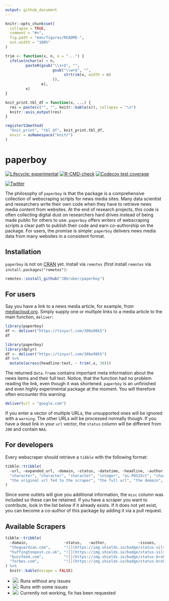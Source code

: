 ```yaml
---
output: github_document
---
```


<!-- README.md is generated from README.Rmd. Please edit that file -->

```r
knitr::opts_chunk$set(
  collapse = TRUE,
  comment = "#>",
  fig.path = "man/figures/README-",
  out.width = "100%"
)

trim <- function(x, n, e = "...") {
  ifelse(nchar(x) > n,
         paste0(gsub("\\s+$", "", 
                     gsub("\\w+$", "", 
                          strtrim(x, width = n)
                     )),
                e),
         x)
}

knit_print.tbl_df = function(x, ...) {
  res = paste(c("", "", knitr::kable(x)), collapse = "\n")
  knitr::asis_output(res)
}

registerS3method(
  "knit_print", "tbl_df", knit_print.tbl_df,
  envir = asNamespace("knitr")
)
```

# paperboy

<!-- badges: start -->
[![Lifecycle: experimental](https://img.shields.io/badge/lifecycle-experimental-orange.svg)](https://lifecycle.r-lib.org/articles/stages.html#experimental)
[![R-CMD-check](https://github.com/JBGruber/paperboy/workflows/R-CMD-check/badge.svg)](https://github.com/JBGruber/paperboy/actions)
[![Codecov test coverage](https://codecov.io/gh/JBGruber/paperboy/branch/main/graph/badge.svg)](https://codecov.io/gh/JBGruber/paperboy?branch=main)
<!-- badges: end -->

[![Twitter](https://img.shields.io/twitter/url/https/twitter.com/JohannesBGruber.svg?style=social&label=Follow%20%40JohannesBGruber)](https://twitter.com/JohannesBGruber)

The philosophy of `paperboy` is that the package is a comprehensive collection of webscraping scripts for news media sites.
Many data scientist and researchers write their own code when they have to retrieve news media content from websites.
At the end of research projects, this code is often collecting digital dust on researchers hard drives instead of being made public for others to use.
`paperboy` offers writers of webscraping scripts a clear path to publish their code and earn co-authorship on the package.
For users, the promise is simple: `paperboy` delivers news media data from many websites in a consistent format.

## Installation

`paperboy` is not on [CRAN](https://CRAN.R-project.org) yet.
Install via `remotes` (first install `remotes` via `install.packages("remotes")`:

``` r
remotes::install_github("JBGruber/paperboy")
```

## For users

Say you have a link to a news media article, for example, from [mediacloud.org](https://mediacloud.org/).
Simply supply one or multiple links to a media article to the main function, `deliver`:

```r
library(paperboy)
df <- deliver("https://tinyurl.com/386e98k5")
df
```

```r
library(paperboy)
library(dplyr)
df <- deliver("https://tinyurl.com/386e98k5")
df %>% 
  mutate(across(headline:text, ~ trim(.x, 30)))
```

The returned `data.frame` contains important meta information about the news items and their full text.
Notice, that the function had no problem reading the link, even though it was shortened.
`paperboy` is an unfinished and even highly experimental package at the moment.
You will therefore often encounter this warning:

```r
deliver(url = "google.com")
```

If you enter a vector of multiple URLs, the unsupported ones will be ignored with a `warning`.
The other URLs will be processed normally though.
If you have a dead link in your `url` vector, the `status` column will be different from `200` and contain `NA`s.

## For developers

Every webscraper should retrieve a `tibble` with the following format:

```r
tibble::tribble(
  ~url, ~expanded_url, ~domain, ~status, ~datetime, ~headline, ~author, ~text, ~misc,
  "character", "character", "character", "integer", "as.POSIXct", "character", "character", "character", "list",
  "the original url fed to the scraper", "the full url", "the domain", "http status code", "publication datetime", "the headline", "the author", "the full text", "all other information that can be consistently found on a specific outlet"
)
```

Since some outlets will give you additional information, the `misc` column was included so these can be retained.
If you have a scraper you want to contribute, look in the list below if it already exists.
If it does not yet exist, you can become a co-author of this package by adding it via a pull request.

## Available Scrapers

```r
tibble::tribble(
  ~domain,                ~status,   ~author,              ~issues,
  "theguardian.com",      "![](https://img.shields.io/badge/status-silver-%23C0C0C0.svg)",  "Johannes B. Gruber", "[#1](https://github.com/JBGruber/paperboy/issues/1)",
  "huffingtonpost.co.uk", "![](https://img.shields.io/badge/status-silver-%23C0C0C0.svg)",  "Johannes B. Gruber", "[#1](https://github.com/JBGruber/paperboy/issues/1)",
  "buzzfeed.com",         "![](https://img.shields.io/badge/status-broken-%23D8634C)",  "Johannes B. Gruber", "[#1](https://github.com/JBGruber/paperboy/issues/1)",
  "forbes.com",           "![](https://img.shields.io/badge/status-broken-%23D8634C)",  "Johannes B. Gruber", "[#1](https://github.com/JBGruber/paperboy/issues/1)",
) %>% 
  knitr::kable(escape = FALSE)
```

- ![](https://img.shields.io/badge/status-gold-%23ffd700.svg): Runs without any issues
- ![](https://img.shields.io/badge/status-silver-%23C0C0C0.svg): Runs with some issues
- ![](https://img.shields.io/badge/status-broken-%23D8634C): Currently not working, fix has been requested

